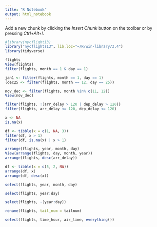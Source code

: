 ```yaml
---
title: "R Notebook"
output: html_notebook
---
```


Add a new chunk by clicking the *Insert Chunk* button on the toolbar or by pressing *Ctrl+Alt+I*.
```r
#library(nycflight13)
library("nycflights13", lib.loc="~/R/win-library/3.4")
library(tidyverse)
```
```r
flights
View(flights)
filter(flights, month == 1 & day == 1)
```
```r
jan1 <- filter(flights, month == 1, day == 1)
(dec25 <- filter(flights, month == 12, day == 25))
```
```r
nov_dec <- filter(flights, month %in% c(11, 12))
View(nov_dec)

filter(flights, !(arr_delay > 120 | dep_delay > 120))
filter(flights, arr_delay <= 120, dep_delay <= 120)
```
```r
x <- NA
is.na(x)

df <- tibble(x = c(1, NA, 3))
filter(df, x > 1)
filter(df, is.na(x) | x > 1)
```
```r
arrange(flights, year, month, day)
View(arrange(flights, day, month, year))
arrange(flights, desc(arr_delay))
```
```r
df <- tibble(x = c(5, 2, NA))
arrange(df, x)
arrange(df, desc(x))
```
```r
select(flights, year, month, day)
```
```r
select(flights, year:day)
```
```r
select(flights, -(year:day))
```
```r
rename(flights, tail_num = tailnum)
```
```r
select(flights, time_hour, air_time, everything())
```


